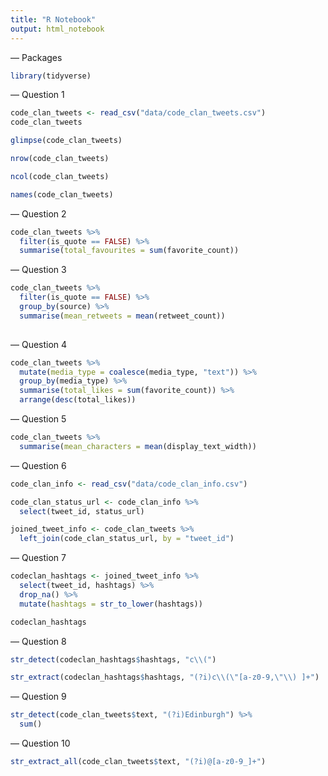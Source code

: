 ```yaml
---
title: "R Notebook"
output: html_notebook
---
```


--- Packages

```r
library(tidyverse)
```

--- Question 1

```r
code_clan_tweets <- read_csv("data/code_clan_tweets.csv")
code_clan_tweets
```

```r
glimpse(code_clan_tweets)
```

```r
nrow(code_clan_tweets)
```

```r
ncol(code_clan_tweets)
```

```r
names(code_clan_tweets)
```

--- Question 2

```r
code_clan_tweets %>% 
  filter(is_quote == FALSE) %>% 
  summarise(total_favourites = sum(favorite_count))
```

--- Question 3

```r
code_clan_tweets %>% 
  filter(is_quote == FALSE) %>% 
  group_by(source) %>%
  summarise(mean_retweets = mean(retweet_count))
  
```

--- Question 4

```r
code_clan_tweets %>% 
  mutate(media_type = coalesce(media_type, "text")) %>% 
  group_by(media_type) %>% 
  summarise(total_likes = sum(favorite_count)) %>% 
  arrange(desc(total_likes))
```

--- Question 5

```r
code_clan_tweets %>%
  summarise(mean_characters = mean(display_text_width))
```

--- Question 6

```r
code_clan_info <- read_csv("data/code_clan_info.csv")
```

```r
code_clan_status_url <- code_clan_info %>% 
  select(tweet_id, status_url)

joined_tweet_info <- code_clan_tweets %>% 
  left_join(code_clan_status_url, by = "tweet_id")
```

--- Question 7

```r
codeclan_hashtags <- joined_tweet_info %>% 
  select(tweet_id, hashtags) %>% 
  drop_na() %>% 
  mutate(hashtags = str_to_lower(hashtags))

codeclan_hashtags
```

--- Question 8

```r
str_detect(codeclan_hashtags$hashtags, "c\\(")

str_extract(codeclan_hashtags$hashtags, "(?i)c\\(\"[a-z0-9,\"\\) ]+")
```

--- Question 9

```r
str_detect(code_clan_tweets$text, "(?i)Edinburgh") %>% 
  sum()
```

--- Question 10

```r
str_extract_all(code_clan_tweets$text, "(?i)@[a-z0-9_]+")
```

